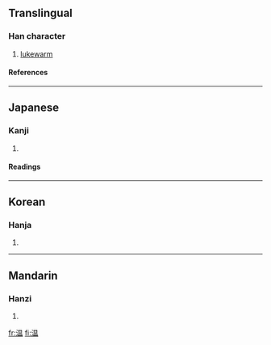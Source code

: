 {{see|溫}}

==Translingual==
===Han character===
{{Han char|rn=85|rad=水|as=09|sn=12|four=|canj=水日月廿 (EABT)}}
# [[lukewarm]]
====References====
{{Han ref|kx=0634.100|dkj=17774|dj=1041.070|hdz=31675.040|uh=6E29|ud=28201}}

----
==Japanese==
===Kanji===
{{ja-kanji|grade=3|rs=水09}}
# {{defn|Japanese}} 
====Readings====
{{ja-readings|on=[[おん]] (on), [[うん]] (un)|kun=[[あたたか]] (atataka), [[あたためる]] (atatameru)}}

----

==Korean==
===Hanja===
{{ko-hanja|hangeul=온|eumhun=|rv=on|mr=on|y=on}}
# {{defn|Korean}}

----
==Mandarin==
===Hanzi===
{{cmn-hanzi|tra=溫|pin=[[wēn]] (wen1), [[yùn]] (yun4)|wg=wen<sup>1</sup>, yün<sup>4</sup>}}
# {{defn|Mandarin}}

[[fr:温]]
[[fi:温]]